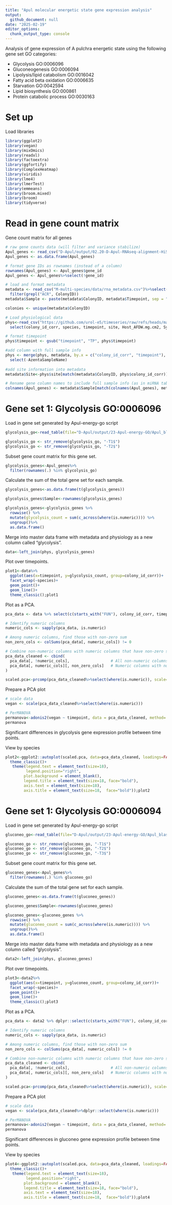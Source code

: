 ```yaml
---
title: "Apul molecular energetic state gene expression analysis"
output: 
  github_document: null
date: "2025-02-19"
editor_options: 
  chunk_output_type: console
---
```


Analysis of gene expression of A pulchra energetic state using the following gene set GO categories: 

- Glycolysis GO:0006096
- Gluconeogenesis GO:0006094
- Lipolysis/lipid catabolism GO:0016042
- Fatty acid beta oxidation GO:0006635
- Starvation GO:0042594
- Lipid biosynthesis GO:000861
- Protein catabolic process GO:0030163

# Set up 

Load libraries 

```r
library(ggplot2)
library(vegan)
library(mixOmics)
library(readxl)
library(factoextra)
library(ggfortify)
library(ComplexHeatmap)
library(viridis)
library(lme4)
library(lmerTest)
library(emmeans)
library(broom.mixed)
library(broom)
library(tidyverse)
```

# Read in gene count matrix 

Gene count matrix for all genes 
```r
# raw gene counts data (will filter and variance stabilize)
Apul_genes <- read_csv("D-Apul/output/02.20-D-Apul-RNAseq-alignment-HiSat2/apul-gene_count_matrix.csv")
Apul_genes <- as.data.frame(Apul_genes)

# format gene IDs as rownames (instead of a column)
rownames(Apul_genes) <- Apul_genes$gene_id
Apul_genes <- Apul_genes%>%select(!gene_id)

# load and format metadata
metadata <- read_csv("M-multi-species/data/rna_metadata.csv")%>%select(AzentaSampleName, ColonyID, Timepoint) %>%
  filter(grepl("ACR", ColonyID))
metadata$Sample <- paste(metadata$ColonyID, metadata$Timepoint, sep = "_")

colonies <- unique(metadata$ColonyID)

# Load physiological data
phys<-read_csv("https://github.com/urol-e5/timeseries/raw/refs/heads/master/time_series_analysis/Output/master_timeseries.csv")%>%filter(colony_id_corr %in% colonies)%>%
  select(colony_id_corr, species, timepoint, site, Host_AFDW.mg.cm2, Sym_AFDW.mg.cm2, Am, AQY, Rd, Ik, Ic, calc.umol.cm2.hr, cells.mgAFDW, prot_mg.mgafdw, Ratio_AFDW.mg.cm2, Total_Chl, Total_Chl_cell, cre.umol.mgafdw)

# format timepoint
phys$timepoint <- gsub("timepoint", "TP", phys$timepoint)

#add column with full sample info
phys <- merge(phys, metadata, by.x = c("colony_id_corr", "timepoint"), by.y = c("ColonyID", "Timepoint")) %>%
  select(-AzentaSampleName)
  
#add site information into metadata 
metadata$Site<-phys$site[match(metadata$ColonyID, phys$colony_id_corr)]

# Rename gene column names to include full sample info (as in miRNA table)
colnames(Apul_genes) <- metadata$Sample[match(colnames(Apul_genes), metadata$AzentaSampleName)]
```

# Gene set 1: Glycolysis GO:0006096

Load in gene set generated by Apul-energy-go script 
```r
glycolysis_go<-read_table(file="D-Apul/output/23-Apul-energy-GO/Apul_blastp-GO:0006096_out.tab")%>%pull(var=1)

glycolysis_go <- str_remove(glycolysis_go, "-T1$")
glycolysis_go <- str_remove(glycolysis_go, "-T2$")
```

Subset gene count matrix for this gene set. 
```r
glycolysis_genes<-Apul_genes%>%
  filter(rownames(.) %in% glycolysis_go)
```

Calculate the sum of the total gene set for each sample. 
```r
glycolysis_genes<-as.data.frame(t(glycolysis_genes))

glycolysis_genes$Sample<-rownames(glycolysis_genes)

glycolysis_genes<-glycolysis_genes %>%
  rowwise() %>%
  mutate(glycolysis_count = sum(c_across(where(is.numeric)))) %>%
  ungroup()%>%
  as.data.frame()

```

Merge into master data frame with metadata and physiology as a new column called "glycolysis". 
```r
data<-left_join(phys, glycolysis_genes)
```

Plot over timepoints. 
```r
plot1<-data%>%
  ggplot(aes(x=timepoint, y=glycolysis_count, group=colony_id_corr))+
  facet_wrap(~species)+
  geom_point()+
  geom_line()+
  theme_classic();plot1
```

Plot as a PCA. 

```r
pca_data <- data %>% select(c(starts_with("FUN"), colony_id_corr, timepoint))

# Identify numeric columns
numeric_cols <- sapply(pca_data, is.numeric)

# Among numeric columns, find those with non-zero sum
non_zero_cols <- colSums(pca_data[, numeric_cols]) != 0

# Combine non-numeric columns with numeric columns that have non-zero sum
pca_data_cleaned <- cbind(
  pca_data[, !numeric_cols],                  # All non-numeric columns
  pca_data[, numeric_cols][, non_zero_cols]   # Numeric columns with non-zero sum
)
```

```r
scaled.pca<-prcomp(pca_data_cleaned%>%select(where(is.numeric)), scale=TRUE, center=TRUE) 
```

Prepare a PCA plot
```r
# scale data
vegan <- scale(pca_data_cleaned%>%select(where(is.numeric)))

# PerMANOVA 
permanova<-adonis2(vegan ~ timepoint, data = pca_data_cleaned, method='eu')
permanova
```

Significant differences in glycolysis gene expression profile between time points. 

View by species 
```r
plot2<-ggplot2::autoplot(scaled.pca, data=pca_data_cleaned, loadings=FALSE,  colour="timepoint", loadings.label.colour="black", loadings.colour="black", loadings.label=FALSE, frame=TRUE, loadings.label.size=5, loadings.label.vjust=-1, size=5) + 
  theme_classic()+
   theme(legend.text = element_text(size=18), 
         legend.position="right",
        plot.background = element_blank(),
        legend.title = element_text(size=18, face="bold"), 
        axis.text = element_text(size=18), 
        axis.title = element_text(size=18,  face="bold"));plot2
```

# Gene set 1: Glycolysis GO:0006094

Load in gene set generated by Apul-energy-go script 
```r
gluconeo_go<-read_table(file="D-Apul/output/23-Apul-energy-GO/Apul_blastp-GO:0006094_out.tab")%>%pull(var=1)

gluconeo_go <- str_remove(gluconeo_go, "-T1$")
gluconeo_go <- str_remove(gluconeo_go, "-T2$")
gluconeo_go <- str_remove(gluconeo_go, "-T3$")
```

Subset gene count matrix for this gene set. 
```r
gluconeo_genes<-Apul_genes%>%
  filter(rownames(.) %in% gluconeo_go)
```

Calculate the sum of the total gene set for each sample. 
```r
gluconeo_genes<-as.data.frame(t(gluconeo_genes))

gluconeo_genes$Sample<-rownames(gluconeo_genes)

gluconeo_genes<-gluconeo_genes %>%
  rowwise() %>%
  mutate(gluconeo_count = sum(c_across(where(is.numeric)))) %>%
  ungroup()%>%
  as.data.frame()

```

Merge into master data frame with metadata and physiology as a new column called "glycolysis". 
```r
data2<-left_join(phys, gluconeo_genes)
```

Plot over timepoints. 
```r
plot3<-data2%>%
  ggplot(aes(x=timepoint, y=gluconeo_count, group=colony_id_corr))+
  facet_wrap(~species)+
  geom_point()+
  geom_line()+
  theme_classic();plot3
```

Plot as a PCA. 

```r
pca_data <- data2 %>% dplyr::select(c(starts_with("FUN"), colony_id_corr, timepoint))

# Identify numeric columns
numeric_cols <- sapply(pca_data, is.numeric)

# Among numeric columns, find those with non-zero sum
non_zero_cols <- colSums(pca_data[, numeric_cols]) != 0

# Combine non-numeric columns with numeric columns that have non-zero sum
pca_data_cleaned <- cbind(
  pca_data[, !numeric_cols],                  # All non-numeric columns
  pca_data[, numeric_cols][, non_zero_cols]   # Numeric columns with non-zero sum
)
```

```r
scaled.pca<-prcomp(pca_data_cleaned%>%select(where(is.numeric)), scale=TRUE, center=TRUE) 
```

Prepare a PCA plot
```r
# scale data
vegan <- scale(pca_data_cleaned%>%dplyr::select(where(is.numeric)))

# PerMANOVA 
permanova<-adonis2(vegan ~ timepoint, data = pca_data_cleaned, method='eu')
permanova
```

Significant differences in gluconeo gene expression profile between time points. 

View by species 
```r
plot4<-ggplot2::autoplot(scaled.pca, data=pca_data_cleaned, loadings=FALSE,  colour="timepoint", loadings.label.colour="black", loadings.colour="black", loadings.label=FALSE, frame=TRUE, loadings.label.size=5, loadings.label.vjust=-1, size=5) + 
  theme_classic()+
   theme(legend.text = element_text(size=18), 
         legend.position="right",
        plot.background = element_blank(),
        legend.title = element_text(size=18, face="bold"), 
        axis.text = element_text(size=18), 
        axis.title = element_text(size=18,  face="bold"));plot4
```

